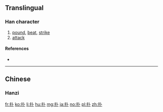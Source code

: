 {{also|撲}}
==Translingual==

===Han character===
{{Han char|rn=64|rad=手|as=02|sn=5|four=4300<sub>0</sub>|canj=手卜 (QY)|ids=⿰[[扌]][[卜]]}}

# [[pound]], [[beat]], [[strike]]
# [[attack]]

====References====
* {{Han ref|kx=0417.100|dkj=11779|dj=0763.110|hdz=31827.020|uh=6251|ud=25169|bh=A5B7|bd=42423}}

----

==Chinese==

===Hanzi===
{{zh-see|撲}}

[[fr:扑]]
[[ko:扑]]
[[li:扑]]
[[hu:扑]]
[[mg:扑]]
[[ja:扑]]
[[no:扑]]
[[pl:扑]]
[[zh:扑]]